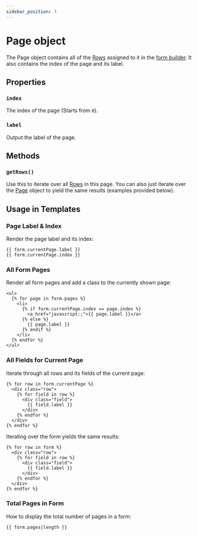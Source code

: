 ```yaml
---
sidebar_position: 3
---
```


# Page object

The Page object contains all of the [Rows](./row.mdx) assigned to it in the [form builder](../../forms/builder.mdx). It also contains the index of the page and its label.

## Properties

### `index`

The index of the page (Starts from `0`).

### `label`

Output the label of the page.

## Methods

### `getRows()`

Use this to iterate over all [Rows](./row.mdx) in this page. You can also just iterate over the [Page](./page.mdx) object to yield the same results (examples provided below).

## Usage in Templates

### Page Label & Index

Render the page label and its index:

```twig showLineNumbers
{{ form.currentPage.label }}
{{ form.currentPage.index }}
```

### All Form Pages

Render all form pages and add a class to the currently shown page:

```twig showLineNumbers
<ul>
  {% for page in form.pages %}
    <li>
      {% if form.currentPage.index == page.index %}
        <a href="javascript:;">{{ page.label }}</a>
      {% else %}
        {{ page.label }}
      {% endif %}
    </li>
  {% endfor %}
</ul>
```

### All Fields for Current Page

Iterate through all rows and its fields of the current page:

```twig showLineNumbers
{% for row in form.currentPage %}
  <div class="row">
    {% for field in row %}
      <div class="field">
        {{ field.label }}
      </div>
    {% endfor %}
  </div>
{% endfor %}
```

Iterating over the form yields the same results:

```twig showLineNumbers
{% for row in form %}
  <div class="row">
    {% for field in row %}
      <div class="field">
        {{ field.label }}
      </div>
    {% endfor %}
  </div>
{% endfor %}
```

### Total Pages in Form

How to display the total number of pages in a form:

```twig showLineNumbers
{{ form.pages|length }}
```

